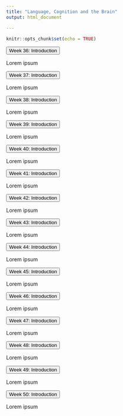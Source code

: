 ```yaml
---
title: "Language, Cognition and the Brain"
output: html_document

---
```

<link rel="stylesheet" type="text/css" href="styles/main.css">
<link rel="stylesheet" type="text/css" href="styles/textfolding.css">


```r
knitr::opts_chunk$set(echo = TRUE)
```

<button type="button" class="collapsible">
Week 36: Introduction
</button>
<div class="content">
Lorem ipsum
</div>

<button type="button" class="collapsible">
Week 37: Introduction
</button>
<div class="content">
Lorem ipsum
</div>


<button type="button" class="collapsible">
Week 38: Introduction
</button>
<div class="content">
Lorem ipsum
</div>

<button type="button" class="collapsible">
Week 39: Introduction
</button>
<div class="content">
Lorem ipsum
</div>

<button type="button" class="collapsible">
Week 40: Introduction
</button>
<div class="content">
Lorem ipsum
</div>

<button type="button" class="collapsible">
Week 41: Introduction
</button>
<div class="content">
Lorem ipsum
</div>


<button type="button" class="collapsible">
Week 42: Introduction
</button>
<div class="content">
Lorem ipsum
</div>


<button type="button" class="collapsible">
Week 43: Introduction
</button>
<div class="content">
Lorem ipsum
</div>


<button type="button" class="collapsible">
Week 44: Introduction
</button>
<div class="content">
Lorem ipsum
</div>


<button type="button" class="collapsible">
Week 45: Introduction
</button>
<div class="content">
Lorem ipsum
</div>


<button type="button" class="collapsible">
Week 46: Introduction
</button>
<div class="content">
Lorem ipsum
</div>


<button type="button" class="collapsible">
Week 47: Introduction
</button>
<div class="content">
Lorem ipsum
</div>


<button type="button" class="collapsible">
Week 48: Introduction
</button>
<div class="content">
Lorem ipsum
</div>


<button type="button" class="collapsible">
Week 49: Introduction
</button>
<div class="content">
Lorem ipsum
</div>


<button type="button" class="collapsible">
Week 50: Introduction
</button>
<div class="content">
Lorem ipsum
</div>







<script src="styles/textfolding.js"></script>

